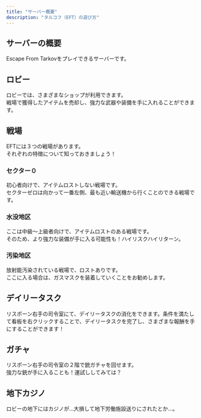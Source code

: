```yaml
---
title: "サーバー概要"
description: "タルコフ（EFT）の遊び方"
---
```


## サーバーの概要

Escape From Tarkovをプレイできるサーバーです。

## ロビー

ロビーでは、さまざまなショップが利用できます。\
戦場で獲得したアイテムを売却し、強力な武器や装備を手に入れることができます。

## 戦場

EFTには３つの戦場があります。\
それぞれの特徴について知っておきましょう！

### セクター０

初心者向けで、アイテムロストしない戦場です。\
セクターゼロは向かって一番左側、最も近い輸送機から行くことのできる戦場です。

### 水没地区

ここは中級〜上級者向けで、アイテムロストのある戦場です。\
そのため、より強力な装備が手に入る可能性も！ハイリスクハイリターン。

### 汚染地区

放射能汚染されている戦場で、ロストありです。\
ここに入る場合は、ガスマスクを装着していくことをお勧めします。

## デイリータスク

リスポーン右手の司令室にて、デイリータスクの消化をできます。条件を満たして看板を右クリックすることで、デイリータスクを完了し、さまざまな報酬を手にすることができます！

## ガチャ

リスポーン右手の司令室の２階で銃ガチャを回せます。\
強力な銃が手に入ることも！運試ししてみては？

## 地下カジノ

ロビーの地下にはカジノが...大損して地下労働施設送りにされたとか...。